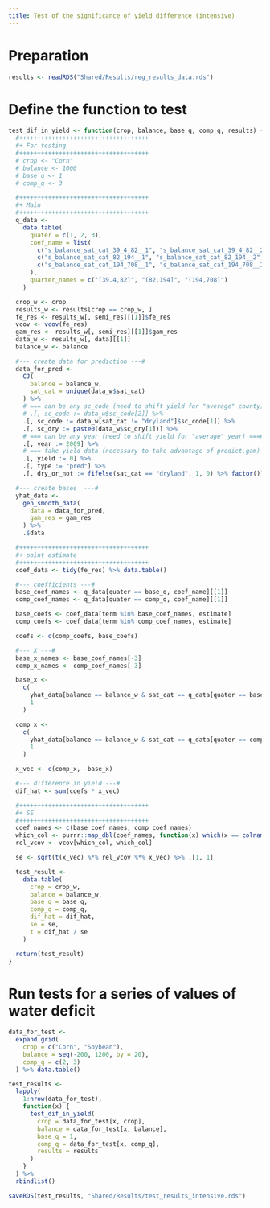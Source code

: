 ```yaml
---
title: Test of the significance of yield difference (intensive)
---
```


# Preparation

```r
results <- readRDS("Shared/Results/reg_results_data.rds")
```


# Define the function to test

```r
test_dif_in_yield <- function(crop, balance, base_q, comp_q, results) {
  #++++++++++++++++++++++++++++++++++++
  #+ For testing
  #++++++++++++++++++++++++++++++++++++
  # crop <- "Corn"
  # balance <- 1000
  # base_q <- 1
  # comp_q <- 3

  #++++++++++++++++++++++++++++++++++++
  #+ Main
  #++++++++++++++++++++++++++++++++++++
  q_data <-
    data.table(
      quater = c(1, 2, 3),
      coef_name = list(
        c("s_balance_sat_cat_39_4_82__1", "s_balance_sat_cat_39_4_82__2", "sat_cat::[39.4,82]"),
        c("s_balance_sat_cat_82_194__1", "s_balance_sat_cat_82_194__2", "sat_cat::(82,194]"),
        c("s_balance_sat_cat_194_708__1", "s_balance_sat_cat_194_708__2", "sat_cat::(194,708]")
      ),
      quarter_names = c("[39.4,82]", "(82,194]", "(194,708]")
    )

  crop_w <- crop
  results_w <- results[crop == crop_w, ]
  fe_res <- results_w[, semi_res][[1]]$fe_res
  vcov <- vcov(fe_res)
  gam_res <- results_w[, semi_res][[1]]$gam_res
  data_w <- results_w[, data][[1]]
  balance_w <- balance

  #--- create data for prediction ---# 
  data_for_pred <-
    CJ(
      balance = balance_w,
      sat_cat = unique(data_w$sat_cat)
    ) %>%
    # === can be any sc_code (need to shift yield for "average" county) ===#
    # .[, sc_code := data_w$sc_code[2]] %>%
    .[, sc_code := data_w[sat_cat != "dryland"]$sc_code[1]] %>%
    .[, sc_dry := paste0(data_w$sc_dry[1])] %>%
    # === can be any year (need to shift yield for "average" year) ===#
    .[, year := 2009] %>%
    # === fake yield data (necessary to take advantage of predict.gam) ===#
    .[, yield := 0] %>%
    .[, type := "pred"] %>%
    .[, dry_or_not := fifelse(sat_cat == "dryland", 1, 0) %>% factor()]

  #--- create bases  ---#
  yhat_data <-
    gen_smooth_data(
      data = data_for_pred,
      gam_res = gam_res
    ) %>%
    .$data

  #++++++++++++++++++++++++++++++++++++
  #+ point estimate
  #++++++++++++++++++++++++++++++++++++
  coef_data <- tidy(fe_res) %>% data.table()

  #--- coefficients ---#
  base_coef_names <- q_data[quater == base_q, coef_name][[1]]
  comp_coef_names <- q_data[quater == comp_q, coef_name][[1]]

  base_coefs <- coef_data[term %in% base_coef_names, estimate]
  comp_coefs <- coef_data[term %in% comp_coef_names, estimate]

  coefs <- c(comp_coefs, base_coefs)

  #--- X ---#
  base_x_names <- base_coef_names[-3]
  comp_x_names <- comp_coef_names[-3]

  base_x <-
    c(
      yhat_data[balance == balance_w & sat_cat == q_data[quater == base_q, quarter_names], ..base_x_names] %>% unlist(),
      1
    )

  comp_x <-
    c(
      yhat_data[balance == balance_w & sat_cat == q_data[quater == comp_q, quarter_names], ..comp_x_names] %>% unlist(),
      1
    )

  x_vec <- c(comp_x, -base_x)

  #--- difference in yield ---#
  dif_hat <- sum(coefs * x_vec)

  #++++++++++++++++++++++++++++++++++++
  #+ SE
  #++++++++++++++++++++++++++++++++++++
  coef_names <- c(base_coef_names, comp_coef_names)
  which_col <- purrr::map_dbl(coef_names, function(x) which(x == colnames(vcov)))
  rel_vcov <- vcov[which_col, which_col]

  se <- sqrt(t(x_vec) %*% rel_vcov %*% x_vec) %>% .[1, 1]

  test_result <-
    data.table(
      crop = crop_w,
      balance = balance_w,
      base_q = base_q,
      comp_q = comp_q,
      dif_hat = dif_hat,
      se = se,
      t = dif_hat / se
    )

  return(test_result)
}
```

# Run tests for a series of values of water deficit

```r
data_for_test <-
  expand.grid(
    crop = c("Corn", "Soybean"),
    balance = seq(-200, 1200, by = 20),
    comp_q = c(2, 3)
  ) %>% data.table()

test_results <-
  lapply(
    1:nrow(data_for_test),
    function(x) {
      test_dif_in_yield(
        crop = data_for_test[x, crop],
        balance = data_for_test[x, balance],
        base_q = 1,
        comp_q = data_for_test[x, comp_q],
        results = results
      )
    }
  ) %>%
  rbindlist()

saveRDS(test_results, "Shared/Results/test_results_intensive.rds")
```

